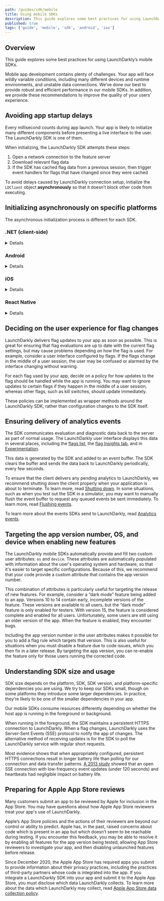 ```yaml
---
path: /guides/sdk/mobile
title: Using mobile SDKs
description: This guide explores some best practices for using LaunchDarkly's mobile SDKs.
published: true
tags: ['guide', 'mobile', 'sdk', 'android', 'ios']
---
```


## Overview

This guide explores some best practices for using LaunchDarkly’s mobile SDKs.

Mobile app development contains plenty of challenges. Your app will face wildly variable conditions, including many different devices and runtime environments, and unstable data connections. We’ve done our best to provide robust and efficient performance in our mobile SDKs. In addition, we provide these recommendations to improve the quality of your users' experience.

## Avoiding app startup delays

Every millisecond counts during app launch. Your app is likely to initialize many different components before presenting a live interface to the user. The LaunchDarkly SDK is one of them.

When initializing, the LaunchDarkly SDK attempts these steps:

1. Open a network connection to the feature server
2. Download relevant flag data
3. If the SDK has cached flag data from a previous session, then trigger event handlers for flags that have changed since they were cached

To avoid delays caused by LaunchDarkly connection setup, initialize the `LDClient` object **asynchronously** so that it doesn’t block other code from executing.

## Initializing asynchronously on specific platforms

The asynchronous initialization process is different for each SDK.

### .NET (client-side)

<Details summary="Expand .NET (client-side) initialization process">

We recommend using `LdClient.InitAsync(key, user)` to initialize the SDK, as it runs asynchronously.

The alternative method, `LdClient.Init(key, user, timeout)` blocks until either it has retrieved flag data or it has exceeded the timeout period.

To learn more, read [Getting started](/sdk/client-side/dotnet#getting-started) in the [.NET (client-side) SDK reference](/sdk/client-side/dotnet) topic.

</Details>

### Android

<Details summary="Expand Android initialization process">

The Android SDK’s `LDClient.init()` method takes, as its fourth parameter, a timeout integer which specifies the maximum number of seconds the SDK can wait for a response from the server.

Depending on how `init()` is called, the SDK may block the current thread until either the flags are retrieved or the timeout period is exceeded. If `init()` is called in the main app thread, the rest of the app startup will be blocked until this call completes, resulting in poor user experience.

To ensure that `LDClient.init()` doesn’t block the rest of the app, use any of these techniques:

* Provide `init()` a timeout value of `0`. The `init()` method returns an `LDClient` immediately but continues creating the connection in the background. If cached flag data is available from a previous execution, any invocation of a [`variation()`](/sdk/features/evaluating#android) method will use that cached data until the SDK receives fresh data. Otherwise, it will use the fallback value specified in the invocation. You can also use [change listeners](/sdk/features/flag-changes#android) to respond when the SDK updates the flag cache.
* Call [this overload for](https://launchdarkly.github.io/android-client-sdk/com/launchdarkly/sdk/android/LDClient.html#init-android.app.Application-com.launchdarkly.sdk.android.LDConfig-com.launchdarkly.sdk.LDUser-) `init()` which returns a `Future`. Wait for it to complete on a separate thread/executor to implement a timeout behavior without blocking the application using `future.get(timeout)`.
* Move the `init()` call to its own thread.

To learn more, read [Getting started](/sdk/client-side/android#getting-started) in the [Android SDK reference](/sdk/client-side/android) topic.

</Details>

### iOS

<Details summary="Expand iOS initialization process">

`LDClient.start()` executes asynchronously to avoid blocking the main thread. To execute code as soon as flags have been retrieved, `start()` supports an optional `completion` handler.

You can also provide a `startWaitSeconds` timeout value to set a maximum waiting period for establishing the connection. A `timedOut` boolean will be supplied to the `completion` closure, indicating whether the connection timed out.

To learn more, read [Getting started](/sdk/client-side/ios#getting-started) in the [iOS SDK reference](/sdk/client-side/ios) topic.

</Details>

### React Native

<Details summary="Expand React Native initialization process">

We recommend using `await LDClient.configure()` to initialize the SDK, which returns a Promise.

The `LDClient.configure()` method takes, as an optional third parameter, a timeout number, and blocks until either it has retrieved flag data or it has exceeded the timeout period.

To learn more, read [Getting started](/sdk/client-side/react/react-native#getting-started) in the [React Native SDK reference](/sdk/client-side/react/react-native) topic.

</Details>

## Deciding on the user experience for flag changes

LaunchDarkly delivers flag updates to your app as soon as possible. This is great for ensuring that flag evaluations are up to date with the current flag settings, but may cause problems depending on how the flag is used. For example, consider a user interface configured by flags. If the flags change in the middle of a user session, the user may be confused or alarmed by the interface changing without warning.

For each flag used by your app, decide on a policy for how updates to the flag should be handled while the app is running. You may want to ignore updates to certain flags if they happen in the middle of a user session, whereas other flags, such as kill switches, should update immediately.

These policies can be implemented as wrapper methods around the LaunchDarkly SDK, rather than configuration changes to the SDK itself.

## Ensuring delivery of analytics events

The SDK communicates evaluation and diagnostic data back to the server as part of normal usage. The LaunchDarkly user interface displays this data in several places, including the [flags list](/home/organize/flags-list), the [flag Insights tab](/home/flags/insights), and in [Experimentation](/home/about-experimentation).

This data is generated by the SDK and added to an event buffer. The SDK clears the buffer and sends the data back to LaunchDarkly periodically, every few seconds.

To ensure that the client delivers any pending analytics to LaunchDarkly, we recommend shutting down the client properly when your application is about to terminate. To learn more, read [Shutting down](/sdk/features/shutdown). In some situations, such as when you test out the SDK in a simulator, you may want to manually flush the event buffer to request any queued events be sent immediately. To learn more, read [Flushing events](/sdk/features/flush).

To learn more about the events SDKs send to LaunchDarkly, read [Analytics events](/sdk/concepts/events).

## Targeting the app version number, OS, and device when enabling new features

The LaunchDarkly mobile SDKs automatically provide and fill two custom user attributes: `os` and `device`. These attributes are automatically populated with information about the user's operating system and hardware, so that it's easier to target specific configurations. Because of this, we recommend that your code provide a custom attribute that contains the app version number.

This combination of attributes is particularly useful for targeting the release of new features. For example, consider a “dark mode” feature being added to an app. Versions 10 to 14 contain early, incomplete versions of the feature. These versions are available to all users, but the “dark mode” feature is only enabled for testers. With version 15, the feature is considered complete and enabled for all users. Unfortunately, some users are still using an older version of the app. When the feature is enabled, they encounter bugs.

Including the app version number in the user attributes makes it possible for you to add a flag rule which targets that version. This is also useful for situations when you must disable a feature due to code issues, which you then fix in a later release. By targeting the app version, you can re-enable the feature only for those users running the corrected code.

## Understanding SDK size and usage

SDK size depends on the platform, SDK, SDK version, and platform-specific dependencies you are using. We try to keep our SDKs small, though on some platforms they introduce some larger dependencies. In practice, they’re likely to be one of the smaller dependencies in your app.

Our mobile SDKs consume resources differently depending on whether the host app is running in the foreground or background.

When running in the foreground, the SDK maintains a persistent HTTPS connection to LaunchDarkly. When a flag changes, LaunchDarkly uses the Server-Sent Events (SSE) protocol to notify the app of changes. The alternative method of receiving updates is for the SDK to poll the LaunchDarkly service with regular short requests.

Most evidence shows that when appropriately configured, persistent HTTPS connections result in longer battery life than polling for our connection and data transfer patterns. [A 2013 study](http://kth.diva-portal.org/smash/record.jsf?pid=diva2%3A874674&dswid=-8201) showed that an open SSE connection with low-frequency event updates (under 120 seconds) and heartbeats had negligible impact on battery life.

## Preparing for Apple App Store reviews

Many customers submit an app to be reviewed by Apple for inclusion in the App Store. You may have questions about how Apple App Store reviewers treat your app's use of LaunchDarkly.

Apple’s App Store policies and the actions of their reviewers are beyond our control or ability to predict. Apple has, in the past, raised concerns about code which is present in an app but which doesn’t seem to be reachable during testing. If you encounter this feedback, you may be able to resolve it by enabling all features for the app version being tested, allowing App Store reviewers to investigate your app, and then disabling unlaunched features before release.

Since December 2020, the Apple App Store has required apps you submit to provide information about their privacy practices, including the practices of third-party partners whose code is integrated into the app. If you integrate a LaunchDarkly SDK into your app and submit it to the Apple App Store, you must disclose which data LaunchDarkly collects. To learn more about the data which LaunchDarkly may collect, read [Apple App Store data collection policy](/sdk/concepts/apple-app-store).
